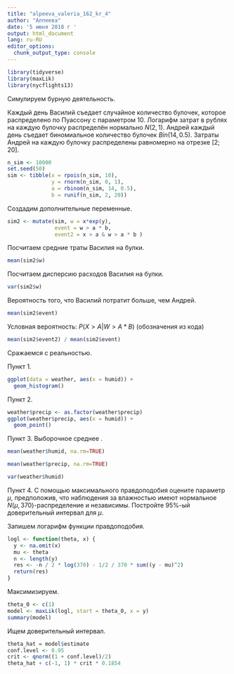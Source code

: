 ---
title: "alpeeva_valeria_162_kr_4"
author: "Алпеева"
date: '5 июня 2018 г '
output: html_document
lang: ru-RU
editor_options: 
  chunk_output_type: console
---


```{r, message=FALSE, warning=FALSE}
library(tidyverse)
library(maxLik)
library(nycflights13)

```


Симулируем бурную деятельность.

Каждый день Василий съедает случайное количество булочек, которое распределено по Пуассону с параметром $10$. Логарифм затрат в рублях на каждую булочку распределён нормально $N(2, 1)$.
Андрей каждый день съедает биномиальное количество булочек $Bin(14, 0.5)$. Затраты Андрей на каждую булочку распределены равномерно на отрезке $[2;20]$.

```{r}
n_sim <- 10000
set.seed(50) 
sim <- tibble(x = rpois(n_sim, 10),
              y = rnorm(n_sim, 0, 1),
              a = rbinom(n_sim, 14, 0.5),
              b = runif(n_sim, 2, 20))
```

Создадим дополнительные переменные.
```{r}
sim2 <- mutate(sim, w = x*exp(y),
               event = w > a * b,
               event2 = x > a & w > a * b )
```

Посчитаем средние траты Василия на булки.
```{r}
mean(sim2$w)
```
Посчитаем дисперсию расходов Василия на булки.

```{r}
var(sim2$w)
```
Вероятность того, что Василий потратит больше, чем Андрей.
```{r}
mean(sim2$event)
```

Условная вероятность: $P(X > A | W > A*B)$ (обозначения из кода)

```{r}
mean(sim2$event2) / mean(sim2$event)
```

Сражаемся с реальностью. 

Пункт 1.

```{r, warning=FALSE}
ggplot(data = weather, aes(x = humid)) +
  geom_histogram()

```
Пункт 2.

```{r}
weather$precip <- as.factor(weather$precip)
ggplot(weather$precip, aes(x = humid)) +
  geom_point()
```

Пункт 3.
Выборочное среднее .

```{r}
mean(weather$humid, na.rm=TRUE)
```

```{r}
mean(weather$precip, na.rm=TRUE)
```
```{r}
var(weather$humid)
```

Пункт 4. 
С помощью максимального правдоподобия оцените параметр $\mu$, предположив, что наблюдения за влажностью имеют нормальное $N\left(\mu, 370\right)$-распределение и независимы. Постройте 95%-ый доверительный интервал для $\mu$.

Запишем логарифм функции правдоподобия.
```{r}
logl <- function(theta, x) {
  y <- na.omit(x)
  mu <- theta
  n <- length(y)
  res <- -n / 2 * log(370) - 1/2 / 370 * sum((y - mu)^2)
  return(res)
}

```
Максимизируем.

```{r}
theta_0 <- c(1)
model <- maxLik(logl, start = theta_0, x = y)
summary(model)
```
Ищем доверительный интервал.

```{r}
theta_hat = model$estimate
conf.level <- 0.95
crit <- qnorm((1 + conf.level)/2)
theta_hat + c(-1, 1) * crit * 0.1854
```
